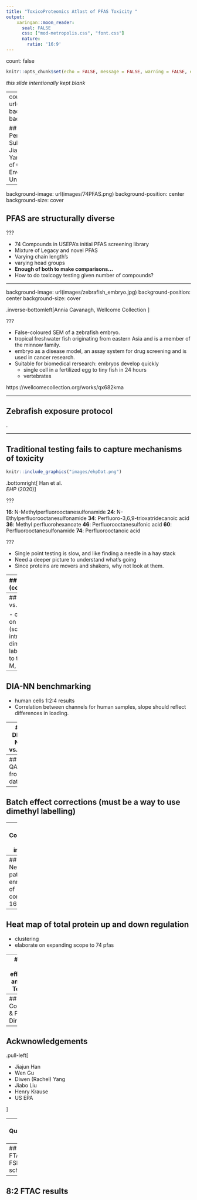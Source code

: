 ```yaml
---
title: "ToxicoProteomics Atlast of PFAS Toxicity "
output: 
    xaringan::moon_reader:
      seal: FALSE
      css: ["mod-metropolis.css", "font.css"]
      nature:
        ratio: '16:9'
---
```


count: false

```r
knitr::opts_chunk$set(echo = FALSE, message = FALSE, warning = FALSE, error = FALSE)
```

<!-- 
  colours: 
    oxford blue #0A214F
    White #FFFFFF
    Portland Orange #F46036
    Titatium Yellow #F0E100
    Persian Green #1B998B
-->
 
*this slide intentionally kept blank*

---
count: false
background-image: url(images/1963_LashMiller.jpg)
background-position: center
background-size: cover

## ToxicoProteomics Atlas of Per- and Polyfluoroalkyl Substances 
### **David Hall**, Jiajun Han, Wen Gu, Diwen Yang, and Hui Peng. 
#### Dept. of Chemistry and School of the Environment<br/>University of Toronto

---

background-image: url(images/74PFAS.png)
background-position: center
background-size: cover

## PFAS are structurally diverse

???

- 74 Compounds in USEPA's initial PFAS screening library 
- Mixture of Legacy and novel PFAS
- Varying chain length's
- varying head groups 
- **Enough of both to make comparisons...**
- How to do toxicogy testing given number of compounds? 

---

background-image: url(images/zebrafish_embryo.jpg)
background-position: center
background-size: cover

.inverse-bottomleft[Annia Cavanagh, Wellcome Collection ] 

???

- False-coloured SEM of a zebrafish embryo.
- tropical freshwater fish originating from eastern Asia and is a member of the minnow family. 
- embryo as a disease model, an assay system for drug screening and is used in cancer research. 
- Suitable for biomedical rersearch: embryos develop quickly 
  - single cell in a fertilized egg to tiny fish in 24 hours 
  - vertebrates 
  
https://wellcomecollection.org/works/qx682kma

---

## Zebrafish exposure protocol

. 

--- 

## Traditional testing fails to capture mechanisms of toxicity


```r

knitr::include_graphics("images/ehpDat.png") 

```

.bottomright[
Han et al.</br><i>EHP</i> (2020)
]

???

**16**: N-Methylperfluorooctanesulfonamide
**24**: N-Ethylperfluorooctanesulfonamide
**34**: Perfluoro-3,6,9-trioxatridecanoic acid
**36**: Methyl perfluorohexanoate
**46**: Perfluorooctanesulfonic acid
**60**: Perfluorooctanesulfonamide
**74**: Perfluorooctanoic acid

???

- Single point testing is slow, and like finding a needle in a hay stack 
- Need a deeper picture to understand what's going
- Since proteins are movers and shakers, why not look at them. 

---
## Proteomics (conceptually)

- b/c of ctrls, deviations form normal at this point can be sig for development
- rough explanation of proteomics to situate folks


---
## Time vs. coverage 

- constraints on run times (scan #s)
- introduce dimethyl labelling & link to tox study (L, M, H)

---
## DIA-NN benchmarking

- human cells 1:2:4 results
- Correlation between channels for human samples, slope should reflect differences in loading. 

---
## DIA-NN vs. MQ 

- correlogram between MQ and DIA-NN for intersect of two and correlation therein
- Jaccard index of MQ and DIA-NN data 
- Number of hits w/ MQ and DIA-NN (bar plot)

---
## QA/QC from data 

---
## Batch effect corrections (must be a way to use dimethyl labelling) 

---
## Compound 16 insights

- volcano plots of high and low exposure (linked proteins)

---
## Network pathway enrichment of compound 16

---
## Heat map of total protein up and down regulation 

- clustering 
- elaborate on expanding scope to 74 pfas

---
## PFAS class effects (try and link to Tox Data)


---
## Conclusions & Future Directions

---
## Ackwnowledgements

.pull-left[


- Jiajun Han
- Wen Gu
- Diwen (Rachel) Yang
- Jiabo Liu
- Henry Krause
- US EPA

]

---
## Questions slide
  
---
## 8:2 FTAC & FSPE scheme

---
## 8:2 FTAC results 
